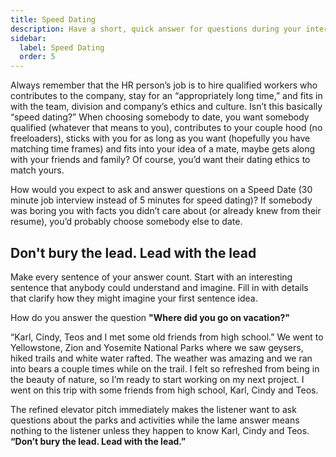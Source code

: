 ```yaml
---
title: Speed Dating
description: Have a short, quick answer for questions during your interview
sidebar:
  label: Speed Dating
  order: 5
---
```


Always remember that the HR person’s job is to hire qualified workers who contributes to the company, stay for an “appropriately long time,” and fits in with the team, division and company’s ethics and culture. Isn’t this basically “speed dating?” When choosing somebody to date, you want somebody qualified (whatever that means to you), contributes to your couple hood (no freeloaders), sticks with you for as long as you want (hopefully you have matching time frames) and fits into your idea of a mate, maybe gets along with your friends and family? Of course, you’d want their dating ethics to match yours.

How would you expect to ask and answer questions on a Speed Date (30 minute job interview instead of 5 minutes for speed dating)? If somebody was boring you with facts you didn’t care about (or already knew from their resume), you’d probably choose somebody else to date. 

## Don't bury the lead. Lead with the lead

Make every sentence of your answer count. Start with an interesting sentence that anybody could understand and imagine. Fill in with details that clarify how they might imagine your first sentence idea. 

How do you answer the question **"Where did you go on vacation?"**

<Alert alertHeader="Poor answer to &ldquo;Where did you go on vacation&rdquo;">
“Karl, Cindy, Teos and I met some old friends from high school.”
</Alert>

<Alert alertHeader="Refined Elevator Pitch to &ldquo;Where did you go on vacation&rdquo;">
We went to Yellowstone, Zion and Yosemite National Parks where we saw geysers, hiked trails and white water rafted. The weather was amazing and we ran into bears a couple times while on the trail. I felt so refreshed from being in the beauty of nature, so I’m ready to start working on my next project. I went on this trip with some friends from high school, Karl, Cindy and Teos.
</Alert>

The refined elevator pitch immediately makes the listener want to ask questions about the parks and activities while the lame answer means nothing to the listener unless they happen to know Karl, Cindy and Teos. **“Don’t bury the lead. Lead with the lead.”**
